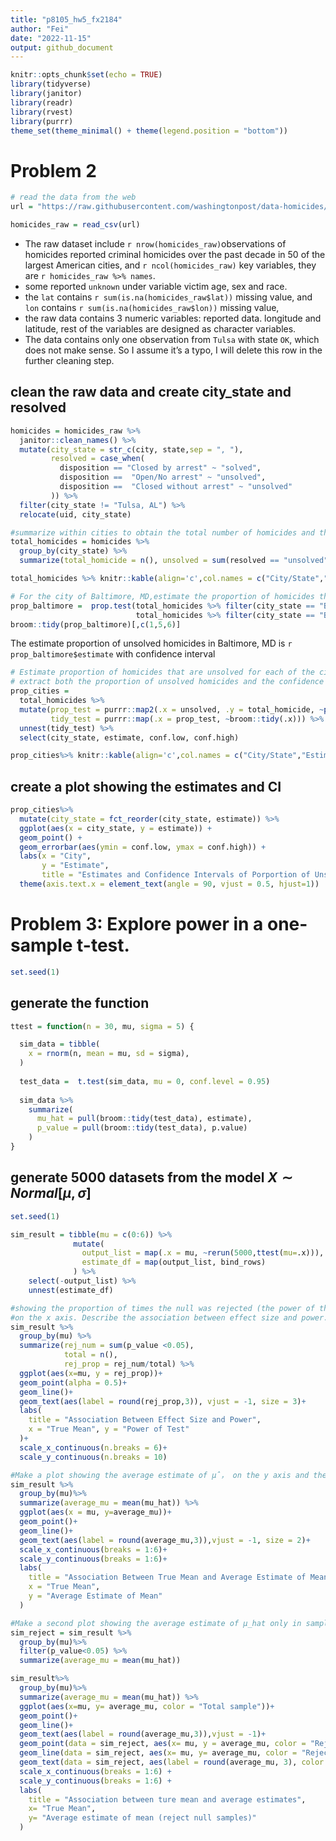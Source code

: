 ```yaml
---
title: "p8105_hw5_fx2184"
author: "Fei"
date: "2022-11-15"
output: github_document
---
```


```r
knitr::opts_chunk$set(echo = TRUE)
library(tidyverse)
library(janitor)
library(readr)
library(rvest)
library(purrr)
theme_set(theme_minimal() + theme(legend.position = "bottom"))
```

# Problem 2
```r
# read the data from the web 
url = "https://raw.githubusercontent.com/washingtonpost/data-homicides/master/homicide-data.csv"

homicides_raw = read_csv(url)
```
* The raw dataset include `r nrow(homicides_raw)`observations of homicides reported criminal homicides over the past decade in 50 of the largest American cities, and `r ncol(homicides_raw)` key variables, they are `r homicides_raw %>% names`. 
* some reported `unknown` under variable victim age, sex and race. 
* the `lat` contains `r sum(is.na(homicides_raw$lat))` missing value, and `lon` contains `r sum(is.na(homicides_raw$lon))` missing value, 
* the raw data contains 3 numeric variables: reported data. longitude and latitude, rest of the variables are designed as character variables. 
* The data contains only one observation from `Tulsa` with state `OK`, which does not make sense. So I assume it's a typo, I will delete this row in the further cleaning step. 

## clean the raw data and create city_state and resolved
```r
homicides = homicides_raw %>% 
  janitor::clean_names() %>% 
  mutate(city_state = str_c(city, state,sep = ", "),
         resolved = case_when(
           disposition == "Closed by arrest" ~ "solved",
           disposition ==  "Open/No arrest" ~ "unsolved",
           disposition ==  "Closed without arrest" ~ "unsolved"
         )) %>% 
  filter(city_state != "Tulsa, AL") %>% 
  relocate(uid, city_state)
```

```r
#summarize within cities to obtain the total number of homicides and the number of unsolved homicides
total_homicides = homicides %>% 
  group_by(city_state) %>% 
  summarize(total_homicide = n(), unsolved = sum(resolved == "unsolved")) 

total_homicides %>% knitr::kable(align='c',col.names = c("City/State","Total Number of Homicids","Number of Unsolved "))
```


```r
# For the city of Baltimore, MD,estimate the proportion of homicides that are unsolved
prop_baltimore =  prop.test(total_homicides %>% filter(city_state == "Baltimore, MD") %>% pull(unsolved),
                            total_homicides %>% filter(city_state == "Baltimore, MD") %>% pull(total_homicide))
broom::tidy(prop_baltimore)[,c(1,5,6)] 

```

The estimate proportion of unsolved homicides in Baltimore, MD is `r prop_baltimore$estimate` with confidence interval 
```r
# Estimate proportion of homicides that are unsolved for each of the cities 
# extract both the proportion of unsolved homicides and the confidence interval for each.
prop_cities = 
  total_homicides %>% 
  mutate(prop_test = purrr::map2(.x = unsolved, .y = total_homicide, ~prop.test(x = .x, n = .y)),
         tidy_test = purrr::map(.x = prop_test, ~broom::tidy(.x))) %>% 
  unnest(tidy_test) %>% 
  select(city_state, estimate, conf.low, conf.high)

prop_cities%>% knitr::kable(align='c',col.names = c("City/State","Estimate","Confidence(lower)","Confidence(upper)"))
```

## create a plot showing the estimates and CI

```r
prop_cities%>%
  mutate(city_state = fct_reorder(city_state, estimate)) %>%
  ggplot(aes(x = city_state, y = estimate)) +
  geom_point() +
  geom_errorbar(aes(ymin = conf.low, ymax = conf.high)) +
  labs(x = "City",
       y = "Estimate",
       title = "Estimates and Confidence Intervals of Porportion of Unsolved Homicides for Each City") +
  theme(axis.text.x = element_text(angle = 90, vjust = 0.5, hjust=1))
```
# Problem 3: Explore power in a one-sample t-test.

```r
set.seed(1)
```
## generate the function 
```r
ttest = function(n = 30, mu, sigma = 5) {

  sim_data = tibble(
    x = rnorm(n, mean = mu, sd = sigma),
  )
  
  test_data =  t.test(sim_data, mu = 0, conf.level = 0.95) 
  
  sim_data %>% 
    summarize(
      mu_hat = pull(broom::tidy(test_data), estimate),
      p_value = pull(broom::tidy(test_data), p.value)
    )
}
```

## generate 5000 datasets from the model $X \sim Normal[\mu, \sigma]$ 

```r
set.seed(1)

sim_result = tibble(mu = c(0:6)) %>% 
              mutate(
                output_list = map(.x = mu, ~rerun(5000,ttest(mu=.x))),
                estimate_df = map(output_list, bind_rows)
              ) %>% 
    select(-output_list) %>% 
    unnest(estimate_df)
```



```r
#showing the proportion of times the null was rejected (the power of the test) on the y axis and the true value of μ
#on the x axis. Describe the association between effect size and power.
sim_result %>% 
  group_by(mu) %>% 
  summarize(rej_num = sum(p_value <0.05),
            total = n(),
            rej_prop = rej_num/total) %>% 
  ggplot(aes(x=mu, y = rej_prop))+
  geom_point(alpha = 0.5)+
  geom_line()+
  geom_text(aes(label = round(rej_prop,3)), vjust = -1, size = 3)+
  labs(
    title = "Association Between Effect Size and Power",
    x = "True Mean", y = "Power of Test"
  )+
  scale_x_continuous(n.breaks = 6)+
  scale_y_continuous(n.breaks = 10)

```

```r
#Make a plot showing the average estimate of μ̂， on the y axis and the true value of μ，  on the x axis. 
sim_result %>% 
  group_by(mu)%>% 
  summarize(average_mu = mean(mu_hat)) %>% 
  ggplot(aes(x = mu, y=average_mu))+
  geom_point()+
  geom_line()+
  geom_text(aes(label = round(average_mu,3)),vjust = -1, size = 2)+
  scale_x_continuous(breaks = 1:6)+ 
  scale_y_continuous(breaks = 1:6)+
  labs(
    title = "Association Between True Mean and Average Estimate of Mean",
    x = "True Mean",
    y = "Average Estimate of Mean"
  )
```
```r
#Make a second plot showing the average estimate of μ_hat only in samples for which the null was rejected on the y axis and the true value of μ on the x axis
sim_reject = sim_result %>% 
  group_by(mu)%>% 
  filter(p_value<0.05) %>%
  summarize(average_mu = mean(mu_hat))

sim_result%>% 
  group_by(mu)%>%
  summarize(average_mu = mean(mu_hat)) %>% 
  ggplot(aes(x=mu, y= average_mu, color = "Total sample"))+
  geom_point()+
  geom_line()+
  geom_text(aes(label = round(average_mu,3)),vjust = -1)+
  geom_point(data = sim_reject, aes(x= mu, y = average_mu, color = "Rejected samples"))+
  geom_line(data = sim_reject, aes(x= mu, y= average_mu, color = "Rejected samples"))+
  geom_text(data = sim_reject, aes(label = round(average_mu, 3), color = "Rejected samples"), vjust = -1)+
  scale_x_continuous(breaks = 1:6) +
  scale_y_continuous(breaks = 1:6) +
  labs(
    title = "Association between ture mean and average estimates",
    x= "True Mean",
    y= "Average estimate of mean (reject null samples)"
  )
```


